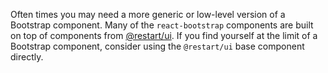 <PageHeader
  title="@restart/ui"
  subTitle="Low-level components and utilities for building beautiful accessible
  components"
/>

Often times you may need a more generic or low-level version of a
Bootstrap component. Many of the `react-bootstrap` components
are built on top of components from [@restart/ui](https://github.com/react-restart/ui).
If you find yourself at the limit of a Bootstrap component, consider using
the `@restart/ui` base component directly.
